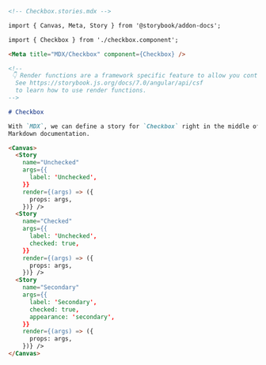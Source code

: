 ```md
<!-- Checkbox.stories.mdx -->

import { Canvas, Meta, Story } from '@storybook/addon-docs';

import { Checkbox } from './checkbox.component';

<Meta title="MDX/Checkbox" component={Checkbox} />

<!--
 👇 Render functions are a framework specific feature to allow you control on how the component renders.
  See https://storybook.js.org/docs/7.0/angular/api/csf
  to learn how to use render functions.
-->

# Checkbox

With `MDX`, we can define a story for `Checkbox` right in the middle of our
Markdown documentation.

<Canvas>
  <Story 
    name="Unchecked"
    args={{ 
      label: 'Unchecked',
    }}
    render={(args) => ({
      props: args,
    })} />
  <Story 
    name="Checked"
    args={{ 
      label: 'Unchecked',
      checked: true,
    }}
    render={(args) => ({
      props: args,
    })} />
  <Story 
    name="Secondary"
    args={{
      label: 'Secondary',
      checked: true, 
      appearance: 'secondary',
    }}
    render={(args) => ({
      props: args,
    })} />
</Canvas>
```
